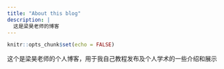 ```yaml
---
title: "About this blog"
description: |
  这是梁昊老师的博客
---
```


```r
knitr::opts_chunk$set(echo = FALSE)
```
这个是梁昊老师的个人博客，用于我自己教程发布及个人学术的一些介绍和展示